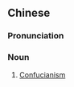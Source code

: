 {{also|儒术}}
==Chinese==
{{zh-forms|s=儒术}}

===Pronunciation===
{{zh-pron
|m=rúshù
|c=jyu4 seot6
|cat=n
}}

===Noun===
{{zh-noun}}

# [[Confucianism]]